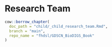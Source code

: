 # Research Team

```r
cow::borrow_chapter(
  doc_path = "child/_child_research_team.Rmd",
  branch = "main",
  repo_name = "fhdsl/GDSCN_BioDIGS_Book"
)
```
